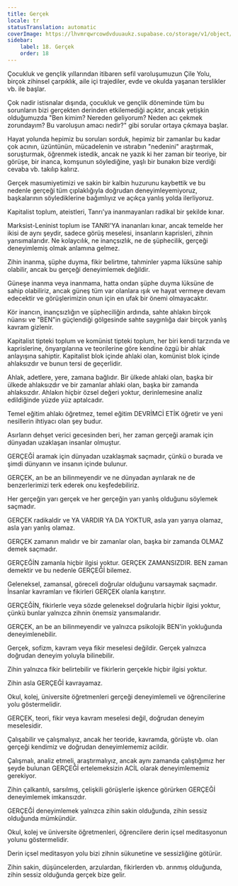 ```yaml
---
title: Gerçek
locale: tr
statusTranslation: automatic
coverImage: https://lhvmrqwrcowdvduuaukz.supabase.co/storage/v1/object/public/strapi-uploads/small_cover-educacion-fundamental.webp-2d51a7828a2b1309555be27f7e2a61a0.webp
sidebar:
    label: 18. Gerçek
    order: 18
---
```

Çocukluk ve gençlik yıllarından itibaren sefil varoluşumuzun Çile Yolu, birçok zihinsel çarpıklık, aile içi trajediler, evde ve okulda yaşanan terslikler vb. ile başlar.

Çok nadir istisnalar dışında, çocukluk ve gençlik döneminde tüm bu sorunların bizi gerçekten derinden etkilemediği açıktır, ancak yetişkin olduğumuzda "Ben kimim? Nereden geliyorum? Neden acı çekmek zorundayım? Bu varoluşun amacı nedir?" gibi sorular ortaya çıkmaya başlar.

Hayat yolunda hepimiz bu soruları sorduk, hepimiz bir zamanlar bu kadar çok acının, üzüntünün, mücadelenin ve ıstırabın "nedenini" araştırmak, soruşturmak, öğrenmek istedik, ancak ne yazık ki her zaman bir teoriye, bir görüşe, bir inanca, komşunun söylediğine, yaşlı bir bunakın bize verdiği cevaba vb. takılıp kalırız.

Gerçek masumiyetimizi ve sakin bir kalbin huzurunu kaybettik ve bu nedenle gerçeği tüm çıplaklığıyla doğrudan deneyimleyemiyoruz, başkalarının söylediklerine bağımlıyız ve açıkça yanlış yolda ilerliyoruz.

Kapitalist toplum, ateistleri, Tanrı'ya inanmayanları radikal bir şekilde kınar.

Marksist-Leninist toplum ise TANRI'YA inananları kınar, ancak temelde her ikisi de aynı şeydir, sadece görüş meselesi, insanların kaprisleri, zihnin yansımalarıdır. Ne kolaycılık, ne inançsızlık, ne de şüphecilik, gerçeği deneyimlemiş olmak anlamına gelmez.

Zihin inanma, şüphe duyma, fikir belirtme, tahminler yapma lüksüne sahip olabilir, ancak bu gerçeği deneyimlemek değildir.

Güneşe inanma veya inanmama, hatta ondan şüphe duyma lüksüne de sahip olabiliriz, ancak güneş tüm var olanlara ışık ve hayat vermeye devam edecektir ve görüşlerimizin onun için en ufak bir önemi olmayacaktır.

Kör inancın, inançsızlığın ve şüpheciliğin ardında, sahte ahlakın birçok nüansı ve "BEN"in güçlendiği gölgesinde sahte saygınlığa dair birçok yanlış kavram gizlenir.

Kapitalist tipteki toplum ve komünist tipteki toplum, her biri kendi tarzında ve kaprislerine, önyargılarına ve teorilerine göre kendine özgü bir ahlak anlayışına sahiptir. Kapitalist blok içinde ahlaki olan, komünist blok içinde ahlaksızdır ve bunun tersi de geçerlidir.

Ahlak, adetlere, yere, zamana bağlıdır. Bir ülkede ahlaki olan, başka bir ülkede ahlaksızdır ve bir zamanlar ahlaki olan, başka bir zamanda ahlaksızdır. Ahlakın hiçbir özsel değeri yoktur, derinlemesine analiz edildiğinde yüzde yüz aptalcadır.

Temel eğitim ahlakı öğretmez, temel eğitim DEVRİMCİ ETİK öğretir ve yeni nesillerin ihtiyacı olan şey budur.

Asırların dehşet verici gecesinden beri, her zaman gerçeği aramak için dünyadan uzaklaşan insanlar olmuştur.

GERÇEĞİ aramak için dünyadan uzaklaşmak saçmadır, çünkü o burada ve şimdi dünyanın ve insanın içinde bulunur.

GERÇEK, an be an bilinmeyendir ve ne dünyadan ayrılarak ne de benzerlerimizi terk ederek onu keşfedebiliriz.

Her gerçeğin yarı gerçek ve her gerçeğin yarı yanlış olduğunu söylemek saçmadır.

GERÇEK radikaldir ve YA VARDIR YA DA YOKTUR, asla yarı yarıya olamaz, asla yarı yanlış olamaz.

GERÇEK zamanın malıdır ve bir zamanlar olan, başka bir zamanda OLMAZ demek saçmadır.

GERÇEĞİN zamanla hiçbir ilgisi yoktur. GERÇEK ZAMANSIZDIR. BEN zaman demektir ve bu nedenle GERÇEĞİ bilemez.

Geleneksel, zamansal, göreceli doğrular olduğunu varsaymak saçmadır. İnsanlar kavramları ve fikirleri GERÇEK olanla karıştırır.

GERÇEĞİN, fikirlerle veya sözde geleneksel doğrularla hiçbir ilgisi yoktur, çünkü bunlar yalnızca zihnin önemsiz yansımalarıdır.

GERÇEK, an be an bilinmeyendir ve yalnızca psikolojik BEN'in yokluğunda deneyimlenebilir.

Gerçek, sofizm, kavram veya fikir meselesi değildir. Gerçek yalnızca doğrudan deneyim yoluyla bilinebilir.

Zihin yalnızca fikir belirtebilir ve fikirlerin gerçekle hiçbir ilgisi yoktur.

Zihin asla GERÇEĞİ kavrayamaz.

Okul, kolej, üniversite öğretmenleri gerçeği deneyimlemeli ve öğrencilerine yolu göstermelidir.

GERÇEK, teori, fikir veya kavram meselesi değil, doğrudan deneyim meselesidir.

Çalışabilir ve çalışmalıyız, ancak her teoride, kavramda, görüşte vb. olan gerçeği kendimiz ve doğrudan deneyimlememiz acildir.

Çalışmalı, analiz etmeli, araştırmalıyız, ancak aynı zamanda çalıştığımız her şeyde bulunan GERÇEĞİ ertelemeksizin ACİL olarak deneyimlememiz gerekiyor.

Zihin çalkantılı, sarsılmış, çelişkili görüşlerle işkence görürken GERÇEĞİ deneyimlemek imkansızdır.

GERÇEĞİ deneyimlemek yalnızca zihin sakin olduğunda, zihin sessiz olduğunda mümkündür.

Okul, kolej ve üniversite öğretmenleri, öğrencilere derin içsel meditasyonun yolunu göstermelidir.

Derin içsel meditasyon yolu bizi zihnin sükunetine ve sessizliğine götürür.

Zihin sakin, düşüncelerden, arzulardan, fikirlerden vb. arınmış olduğunda, zihin sessiz olduğunda gerçek bize gelir.

